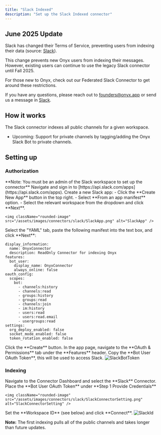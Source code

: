 ```yaml
---
title: "Slack Indexed"
description: "Set up the Slack Indexed connector"
---
```


## June 2025 Update

Slack has changed their Terms of Service, preventing users from indexing their data (source:
[Slack](https://slack.com/terms-of-service/api)).

This change prevents new Onyx users from indexing their messages. However,
existing users can continue to use the legacy Slack connector until Fall 2025.

For those new to Onyx, check out our Federated Slack Connector to get around these restrictions.

If you have any questions, please reach out to [founders@onyx.app](mailto:founders@onyx.app)
or send us a message in
[Slack](https://join.slack.com/t/onyx-dot-app/shared_invite/zt-34lu4m7xg-TsKGO6h8PDvR5W27zTdyhA).

## How it works

The Slack connector indexes all public channels for a given workspace.

- Upcoming: Support for private channels by tagging/adding the Onyx Slack Bot to private channels.

## Setting up

### Authorization

<Steps>
  <Step title="Admin requirement">
    **Note: You must be an admin of the Slack workspace to set up the connector**
  </Step>

  <Step title="Navigate to Slack Apps">
    Navigate and sign in to [https://api.slack.com/apps](https://api.slack.com/apps).
  </Step>

  <Step title="Create new Slack app">
    Create a new Slack app:
    - Click the **Create New App** button in the top right.
    - Select **From an app manifest** option.
    - Select the relevant workspace from the dropdown and click **Next**.

    <img className="rounded-image" src="/assets/images/connectors/slack/SlackApp.png" alt="SlackApp" />
  </Step>

  <Step title="Configure app manifest">
    Select the "YAML" tab, paste the following manifest into the text box, and click **Next**:

```
display_information:
  name: OnyxConnector
  description: ReadOnly Connector for indexing Onyx
features:
  bot_user:
    display_name: OnyxConnector
    always_online: false
oauth_config:
  scopes:
    bot:
      - channels:history
      - channels:read
      - groups:history
      - groups:read
      - channels:join
      - im:history
      - users:read
      - users:read.email
      - usergroups:read
settings:
  org_deploy_enabled: false
  socket_mode_enabled: false
  token_rotation_enabled: false
```
  </Step>

  <Step title="Create the app">
    Click the **Create** button.
  </Step>

  <Step title="Navigate to OAuth permissions">
    In the app page, navigate to the **OAuth & Permissions** tab under the **Features** header.
  </Step>

  <Step title="Copy OAuth token">
    Copy the **Bot User OAuth Token**, this will be used to access Slack.
  </Step>
</Steps>

<img className="rounded-image" src="/assets/images/connectors/slack/SlackBotToken.png" alt="SlackBotToken" />

### Indexing

<Steps>
  <Step title="Navigate to connector">
    Navigate to the Connector Dashboard and select the **Slack** Connector.
  </Step>

  <Step title="Provide credentials">
    Place the **Bot User OAuth Token** under **Step 1 Provide Credentials**

    <img className="rounded-image" src="/assets/images/connectors/slack/SlackConnectorSetting.png" alt="SlackConnectorSetting" />
  </Step>

  <Step title="Set workspace ID and connect">
    Set the **Workspace ID** (see below) and click **Connect**.
  </Step>
</Steps>

<img className="rounded-image" src="/assets/images/connectors/slack/SlackId.png" alt="SlackId" />

**Note:** The first indexing pulls all of the public channels and takes longer than future updates.
